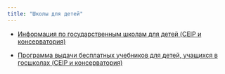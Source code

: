 ```yaml
---
title: "Школы для детей"
---
```


<Icon name="open-book"  size="2rem" />


- [Информация по государственным школам для детей (CEIP и консерватория)](https://www.comunidad.madrid/servicios/educacion/solicita-tu-admision-educacion-infantil-obligatoria-bachillerato)

- [Программа выдачи бесплатных учебников для детей, учащихся в госшколах (CEIP и консерватория)](https://www.comunidad.madrid/servicios/educacion/programa-accede)
